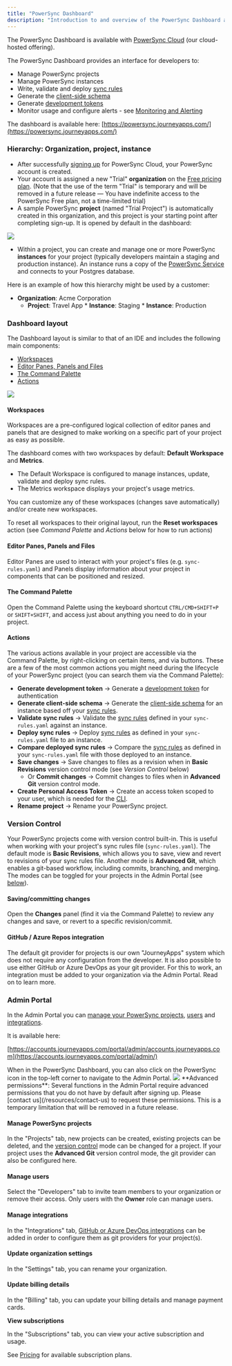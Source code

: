 ```yaml
---
title: "PowerSync Dashboard"
description: "Introduction to and overview of the PowerSync Dashboard and Admin Portal"
---
```


The PowerSync Dashboard is available with [PowerSync Cloud](https://www.powersync.com/pricing) (our cloud-hosted offering).

The PowerSync Dashboard provides an interface for developers to:

* Manage PowerSync projects
* Manage PowerSync instances
* Write, validate and deploy [sync rules](/usage/sync-rules)
* Generate the [client-side schema](/installation/client-side-setup/define-your-schema)
* Generate [development tokens](/installation/authentication-setup/development-tokens)
* Monitor usage and configure alerts - see [Monitoring and Alerting](/usage/tools/monitoring-and-alerting)

The dashboard is available here: [https://powersync.journeyapps.com/](https://powersync.journeyapps.com/)

### Hierarchy: Organization, project, instance

* After successfully [signing up](https://accounts.journeyapps.com/portal/get-started?powersync=true) for PowerSync Cloud, your PowerSync account is created.
* Your account is assigned a new "Trial" **organization** on the [Free pricing plan](https://www.powersync.com/pricing). (Note that the use of the term "Trial" is temporary and will be removed in a future release — You have indefinite access to the PowerSync Free plan, not a time-limited trial)
* A sample PowerSync **project** (named "Trial Project") is automatically created in this organization, and this project is your starting point after completing sign-up. It is opened by default in the dashboard:

<Frame caption="PowerSync dashboard">
   <img src="/images/usage-1.avif"/>
</Frame>

* Within a project, you can create and manage one or more PowerSync **instances** for your project (typically developers maintain a staging and production instance). An instance runs a copy of the [PowerSync Service](/architecture/powersync-service) and connects to your Postgres database.

Here is an example of how this hierarchy might be used by a customer:

* **Organization**: Acme Corporation
   * **Project**: Travel App
         * **Instance**: Staging
         * **Instance**: Production

### Dashboard layout

The Dashboard layout is similar to that of an IDE and includes the following main components:

* [Workspaces](/usage/tools/powersync-dashboard#workspaces)
* [Editor Panes, Panels and Files](/usage/tools/powersync-dashboard#editor-panes-panels-and-files)
* [The Command Palette](/usage/tools/powersync-dashboard#the-command-palette)
* [Actions](/usage/tools/powersync-dashboard#actions)

<Frame caption="Dashboard components">
   <img src="/images/usage-2.avif"/>
</Frame>

#### Workspaces

Workspaces are a pre-configured logical collection of editor panes and panels that are designed to make working on a specific part of your project as easy as possible.

The dashboard comes with two workspaces by default: **Default Workspace** and **Metrics**.

* The Default Workspace is configured to manage instances, update, validate and deploy sync rules.
* The Metrics workspace displays your project's usage metrics.

You can customize any of these workspaces (changes save automatically) and/or create new workspaces.

To reset all workspaces to their original layout, run the **Reset workspaces** action (see _Command Palette_ and _Actions_ below for how to run actions)

#### Editor Panes, Panels and Files

Editor Panes are used to interact with your project's files (e.g. `sync-rules.yaml`) and Panels display information about your project in components that can be positioned and resized.

#### The Command Palette

Open the Command Palette using the keyboard shortcut `CTRL/CMD+SHIFT+P` or `SHIFT+SHIFT`, and access just about anything you need to do in your project.

#### Actions

The various actions available in your project are accessible via the Command Palette, by right-clicking on certain items, and via buttons. These are a few of the most common actions you might need during the lifecycle of your PowerSync project (you can search them via the Command Palette):

* **Generate development token** \-> Generate a [development token](/installation/authentication-setup/development-tokens) for authentication
* **Generate client-side schema** \-> Generate the [client-side schema](/installation/client-side-setup/define-your-schema) for an instance based off your [sync rules](/usage/sync-rules).
* **Validate sync rules** \-> Validate the [sync rules](/usage/sync-rules) defined in your `sync-rules.yaml` against an instance.
* **Deploy sync rules** \-> Deploy [sync rules](/usage/sync-rules) as defined in your `sync-rules.yaml` file to an instance.
* **Compare deployed sync rules** \-> Compare the [sync rules](/usage/sync-rules) as defined in your `sync-rules.yaml` file with those deployed to an instance.
* **Save changes** \-> Save changes to files as a revision when in **Basic Revisions** version control mode (see _Version Control_ below)
   * Or **Commit changes** \-> Commit changes to files when in **Advanced Git** version control mode.
* **Create Personal Access Token** \-> Create an access token scoped to your user, which is needed for the [CLI](/usage/tools/cli).
* **Rename project** \-> Rename your PowerSync project.

### Version Control

Your PowerSync projects come with version control built-in. This is useful when working with your project's sync rules file (`sync-rules.yaml`). The default mode is **Basic Revisions**, which allows you to save, view and revert to revisions of your sync rules file. Another mode is **Advanced Git**, which enables a git-based workflow, including commits, branching, and merging. The modes can be toggled for your projects in the Admin Portal (see [below](/usage/tools/powersync-dashboard#admin-portal)).

#### Saving/committing changes

Open the **Changes** panel (find it via the Command Palette) to review any changes and save, or revert to a specific revision/commit.

#### GitHub / Azure Repos integration

The default git provider for projects is our own "JourneyApps" system which does not require any configuration from the developer. It is also possible to use either GitHub or Azure DevOps as your git provider. For this to work, an integration must be added to your organization via the Admin Portal. Read on to learn more.

### Admin Portal

In the Admin Portal you can [manage your PowerSync projects](/usage/tools/powersync-dashboard#manage-powersync-projects), [users](/usage/tools/powersync-dashboard#manage-users) and [integrations](/usage/tools/powersync-dashboard#manage-integrations).

It is available here:

[https://accounts.journeyapps.com/portal/admin/accounts.journeyapps.com](https://accounts.journeyapps.com/portal/admin/)

<Info>
   When in the PowerSync Dashboard, you can also click on the PowerSync icon in the top-left corner to navigate to the Admin Portal.
</Info>

<Frame caption="Admin Portal">
   <img src="/images/usage-3.avif"/>
</Frame>


<Info>
   **Advanced permissions**: Several functions in the Admin Portal require advanced permissions that you do not have by default after signing up. Please [contact us](/resources/contact-us) to request these permissions. This is a temporary limitation that will be removed in a future release.
</Info>

#### Manage PowerSync projects

In the "Projects" tab, new projects can be created, existing projects can be deleted, and the [version control](/usage/tools/powersync-dashboard#version-control) mode can be changed for a project. If your project uses the **Advanced Git** version control mode, the git provider can also be configured here.

#### Manage users

Select the "Developers" tab to invite team members to your organization or remove their access. Only users with the **Owner** role can manage users.

#### Manage integrations

In the "Integrations" tab, [GitHub or Azure DevOps integrations](/usage/tools/powersync-dashboard#github-azure-repos-integration) can be added in order to configure them as git providers for your project(s).

#### Update organization settings

In the "Settings" tab, you can rename your organization.

#### Update billing details

In the "Billing" tab, you can update your billing details and manage payment cards.

**View subscriptions**

In the "Subscriptions" tab, you can view your active subscription and usage.

See [Pricing](https://www.powersync.co/pricing) for available subscription plans.
